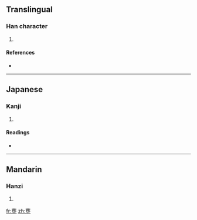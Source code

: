 {{also|葬}}
==Translingual==

===Han character===
{{Han char|rn=32|rad=土|as=10|sn=13|four=|canj=廿一心土 (TMPG)}}

# {{defn|Han|sort=土10}}

====References====
* {{Han ref|kx=0236.100|dkj=05350|dj=0474.030|hdz=10460.030|uh=585F|ud=22623}}

----

==Japanese==

===Kanji===
{{ja-kanji|grade=|rs=土10}}

# {{defn|Japanese}}

====Readings====
* {{ja-readings|on=[[そう]] (sō)|kun=[[ほうむうる]] (houmuuru)}}

----

==Mandarin==

===Hanzi===
{{cmn-hanzi|pin=[[wù]] ([[wu4]]), [[zàng]] ([[zang4]])|wg=wu<sup>4</sup>, tsang<sup>4</sup>}}

# {{defn|Mandarin}}

[[fr:塟]]
[[zh:塟]]